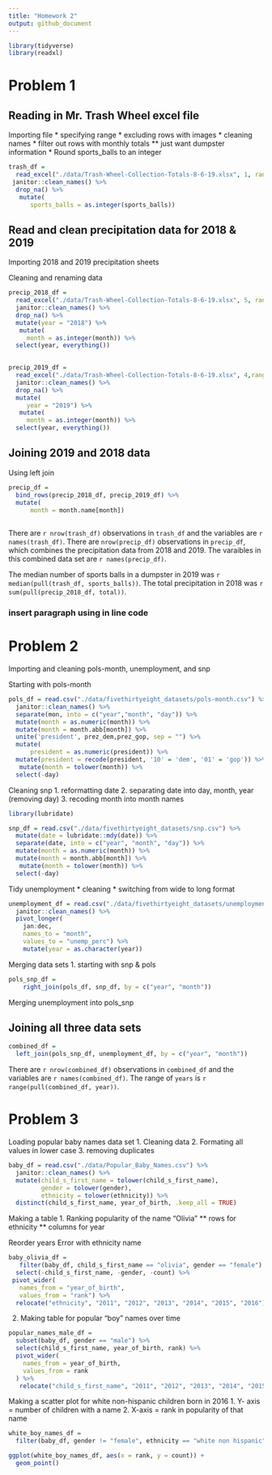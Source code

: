 ```yaml
---
title: "Homework 2"
output: github_document
---
```


```r
library(tidyverse)
library(readxl)
```

# Problem 1

## Reading in Mr. Trash Wheel excel file 
  Importing file
* specifying range
* excluding rows with images
* cleaning names
* filter out rows with monthly totals
** just want dumpster information
* Round sports_balls to an integer

```r
trash_df = 
  read_excel("./data/Trash-Wheel-Collection-Totals-8-6-19.xlsx", 1, range = "A2:N408") %>%
 janitor::clean_names() %>% 
  drop_na() %>% 
   mutate(
      sports_balls = as.integer(sports_balls))
```


## Read and clean precipitation data for 2018 & 2019

Importing 2018 and 2019 precipitation sheets

  Cleaning and renaming data 

```r
precip_2018_df = 
  read_excel("./data/Trash-Wheel-Collection-Totals-8-6-19.xlsx", 5, range = "A2:B15") %>% 
  janitor::clean_names() %>% 
  drop_na() %>% 
  mutate(year = "2018") %>% 
   mutate(
     month = as.integer(month)) %>% 
  select(year, everything())
  

precip_2019_df = 
  read_excel("./data/Trash-Wheel-Collection-Totals-8-6-19.xlsx", 4,range = "A2:B15") %>% 
  janitor::clean_names() %>% 
  drop_na() %>% 
  mutate(
     year = "2019") %>% 
   mutate(
     month = as.integer(month)) %>% 
  select(year, everything())
```


## Joining 2019 and 2018 data
  Using left join
  
```r
precip_df = 
  bind_rows(precip_2018_df, precip_2019_df) %>% 
  mutate(
      month = month.name[month])
  
```

There are `r nrow(trash_df)` observations in `trash_df` and the variables are `r names(trash_df)`. There are `nrow(precip_df)` observations in `precip_df`, which combines the precipitation data from 2018 and 2019. The varaibles in this combined data set are `r names(precip_df)`. 

The median number of sports balls in a dumpster in 2019 was `r median(pull(trash_df, sports_balls))`. The total precipitation in 2018 was `r sum(pull(precip_2018_df, total))`. 

### insert paragraph using in line code
    
# Problem 2 

Importing and cleaning pols-month, unemployment, and snp

 Starting with pols-month
 

```r
pols_df = read.csv("./data/fivethirtyeight_datasets/pols-month.csv") %>% 
  janitor::clean_names() %>% 
  separate(mon, into = c("year","month", "day")) %>%  
  mutate(month = as.numeric(month)) %>% 
  mutate(month = month.abb[month]) %>% 
  unite('president', prez_dem,prez_gop, sep = "") %>% 
  mutate(
      president = as.numeric(president)) %>% 
  mutate(president = recode(president, '10' = 'dem', '01' = 'gop')) %>% 
   mutate(month = tolower(month)) %>% 
  select(-day)
```

 Cleaning snp
1.  reformatting date
2.  separating date into day, month, year (removing day)
3. recoding month into month names


```r
library(lubridate)

snp_df = read.csv("./data/fivethirtyeight_datasets/snp.csv") %>% 
  mutate(date = lubridate::mdy(date)) %>% 
  separate(date, into = c("year", "month", "day")) %>% 
  mutate(month = as.numeric(month)) %>% 
  mutate(month = month.abb[month]) %>% 
   mutate(month = tolower(month)) %>% 
  select(-day)
```


Tidy unemployment
* cleaning
* switching from wide to long format

```r
unemployment_df = read.csv("./data/fivethirtyeight_datasets/unemployment.csv") %>% 
  janitor::clean_names() %>% 
  pivot_longer(
    jan:dec,
    names_to = "month",
    values_to = "unemp_perc") %>% 
    mutate(year = as.character(year))
```

Merging data sets
1. starting with snp & pols

```r
pols_snp_df = 
    right_join(pols_df, snp_df, by = c("year", "month"))
```

Merging unemployment into pols_snp

## Joining all three data sets

```r
combined_df =
  left_join(pols_snp_df, unemployment_df, by = c("year", "month")) 
```

There are `r nrow(combined_df)` observations in `combined_df` and the variables are `r names(combined_df)`. The range of `years` is `r range(pull(combined_df, year))`.



# Problem 3

Loading popular baby names data set
1. Cleaning data
2. Formating all values in lower case
3. removing duplicates

```r
baby_df = read.csv("./data/Popular_Baby_Names.csv") %>% 
  janitor::clean_names() %>%
  mutate(child_s_first_name = tolower(child_s_first_name),
         gender = tolower(gender),
         ethnicity = tolower(ethnicity)) %>%
  distinct(child_s_first_name, year_of_birth, .keep_all = TRUE)
```

Making a table
1. Ranking popularity of the name "Olivia"
  ** rows for ethnicity
  ** columns for year

Reorder years
Error with ethnicity name
```r
baby_olivia_df = 
   filter(baby_df, child_s_first_name == "olivia", gender == "female") %>% 
  select(-child_s_first_name, -gender, -count) %>%
 pivot_wider(
   names_from = "year_of_birth",
   values_from = "rank") %>% 
  relocate("ethnicity", "2011", "2012", "2013", "2014", "2015", "2016")
```
2. Making table for popular "boy" names over time 

```r
popular_names_male_df = 
  subset(baby_df, gender == "male") %>% 
  select(child_s_first_name, year_of_birth, rank) %>% 
  pivot_wider(
    names_from = year_of_birth,
    values_from = rank
  ) %>% 
   relocate("child_s_first_name", "2011", "2012", "2013", "2014", "2015", "2016")
```


Making a scatter plot for white non-hispanic children born in 2016
1. Y- axis = number of children with a name
2. X-axis = rank in popularity of that name
  
```r
white_boy_names_df =
  filter(baby_df, gender != "female", ethnicity == "white non hispanic", year_of_birth == 2016)

ggplot(white_boy_names_df, aes(x = rank, y = count)) +
  geom_point()

```

